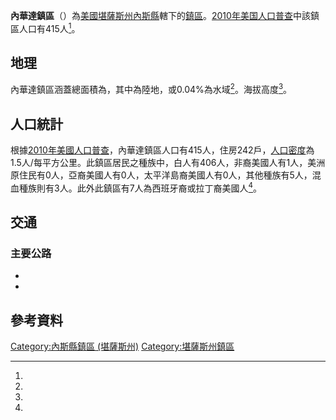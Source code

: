 {{noteTA
|G1=USState
}}
{{Infobox settlement
|official_name = 內華達鎮區
|native_name = Nevada Township
|settlement_type = 鎮區
|pushpin_map=USA Kansas
|coordinates_display = inline,title
|coordinates_region = US-KS
|subdivision_type = [[世界政區索引|國家]]
|subdivision_name = [[美国|美国]]
|subdivision_type1 = [[美國行政區劃|州]]
|subdivision_name1 = [[堪薩斯州|堪薩斯州]]
|subdivision_type2 = [[堪薩斯州行政區劃|縣]]
|subdivision_name2 = [[內斯縣_(堪薩斯州)|內斯縣]]
|area_total_km2 = 277.57
|area_land_km2 = 277.45
|area_water_km2 = 0.11
|area_total_sq_mi =
|area_land_sq_mi =
|area_water_sq_mi =
|area_water_percent = 0.04
|population_as_of = [[2010年美国人口普查|2010]]
|population_footnotes = <ref name="Census 2010">{{cite web| url=http://factfinder2.census.gov| title=Race, Hispanic or Latino, Age, and Housing Occupancy: 2010 Census Redistricting Data, Nevada Township, Ness County, Kansas| publisher=U.S. Census Bureau, American FactFinder 2| accessdate=2016-10-23| archive-date=2013-09-11| archive-url=https://web.archive.org/web/20130911234518/http://factfinder2.census.gov/| dead-url=no}}</ref>
|population_total = 415
|population_density_km2 = auto
|elevation_footnotes = <ref name="gnis"/>
|elevation_m = 765
|elevation_ft = 
|latd = 38
|latm = 37
|lats = 47
|latNS = N
|longd = 99
|longm = 54
|longs = 31
|longEW = W
|postal_code_type =
|postal_code = 
|blank_name = [[聯邦資料處理標準|FIPS代碼]]
|blank_info = 20-50125
|blank1_name = [[地名信息系统|GNIS編號]] 
|blank1_info = 471458<ref name="gnis">{{cite web |url= {{Gnis3|471458}} |title= Nevada Township, Ness County, Kansas|work= [[Geographic_Names_Information_System|Geographic Names Information System]]|publisher= [[United_States_Geological_Survey|United States Geological Survey]] |accessdate= 2016-10-23 }}</ref>
|website = 
|footnotes = 
}}

'''內華達鎮區'''（{{lang-en|'''Nevada Township'''}}）為[[美國|美國]][[堪薩斯州|堪薩斯州]][[內斯縣_(堪薩斯州)|內斯縣]]轄下的[[行政鎮區|鎮區]]。[[2010年美国人口普查|2010年美国人口普查]]中該鎮區人口有415人<ref name="Census 2010"/>。

==地理==
內華達鎮區涵蓋總面積為{{convert|277.57|km2|sqmi}}，其中{{convert|277.45|km2|sqmi}}為陸地，{{convert|0.11|km2|sqmi}}或0.04%為水域<ref name="Census 2010"/>。海拔高度{{convert|765|m|ft}}<ref name="gnis"/>。

==人口統計==
根據[[2010年美國人口普查|2010年美國人口普查]]，內華達鎮區人口有415人，住房242戶，[[人口密度|人口密度]]為1.5人/每平方公里。此鎮區居民之種族中，白人有406人，非裔美國人有1人，美洲原住民有0人，亞裔美國人有0人，太平洋島裔美國人有0人，其他種族有5人，混血種族則有3人。此外此鎮區有7人為西班牙裔或拉丁裔美國人<ref name="Census 2010"/>。

==交通==
===主要公路===
*{{Jct|country=USA|US|283}}
*{{Jct|state=KS|KS|4}}

==參考資料==
{{reflist}}

{{內斯縣 (堪薩斯州)}}

{{DEFAULTSORT: Nevada}}
[[Category:內斯縣鎮區_(堪薩斯州)|Category:內斯縣鎮區 (堪薩斯州)]]
[[Category:堪薩斯州鎮區|Category:堪薩斯州鎮區]]